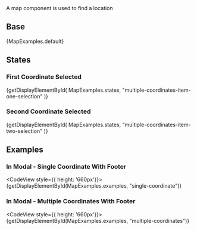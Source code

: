 
<div className="lead doc">A map component is used to find a location</div>

## Base

<CodeView>{MapExamples.default}</CodeView>

## States

### First Coordinate Selected

<CodeView>
  {getDisplayElementById(
    MapExamples.states,
    "multiple-coordinates-item-one-selection"
  )}
</CodeView>

### Second Coordinate Selected

<CodeView>
  {getDisplayElementById(
    MapExamples.states,
    "multiple-coordinates-item-two-selection"
  )}
</CodeView>

## Examples

### In Modal - Single Coordinate With Footer

<CodeView style={{ height: '660px'}}>
  {getDisplayElementById(MapExamples.examples, "single-coordinate")}
</CodeView>

### In Modal - Multiple Coordinates With Footer

<CodeView style={{ height: '660px'}}>
  {getDisplayElementById(MapExamples.examples, "multiple-coordinates")}
</CodeView>
